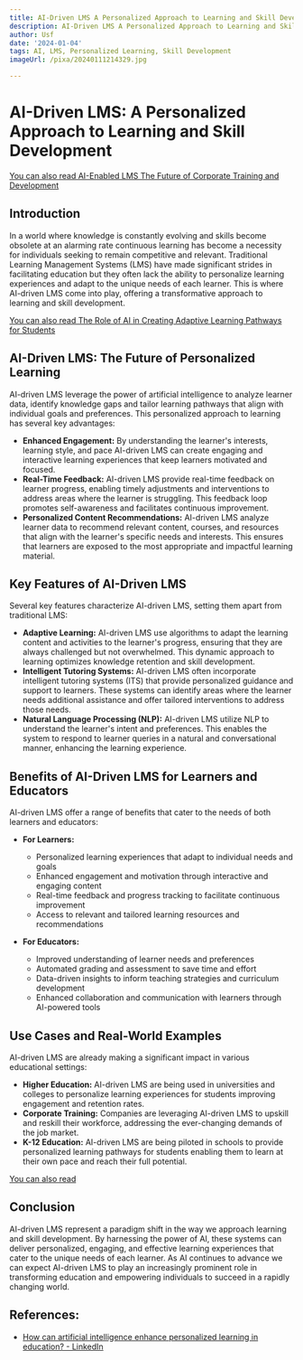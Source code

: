 ```yaml
---
title: AI-Driven LMS A Personalized Approach to Learning and Skill Development
description: AI-Driven LMS A Personalized Approach to Learning and Skill Development
author: Usf
date: '2024-01-04'
tags: AI, LMS, Personalized Learning, Skill Development
imageUrl: /pixa/20240111214329.jpg

---
```

#  AI-Driven LMS: A Personalized Approach to Learning and Skill Development

[You can  also read AI-Enabled LMS The  Future of Corporate Training and  Development](AI-Enabled%20LMS%20The%20Future%20of%20Corporate%20Training%20and%20Development)


## Introduction
In a world where knowledge is constantly evolving and skills become obsolete at an alarming rate continuous learning has become  a necessity  for individuals seeking to remain competitive and relevant. Traditional Learning Management Systems (LMS) have made significant strides in facilitating education but  they  often lack the  ability to personalize learning experiences and adapt to the unique needs of each learner. This is where AI-driven LMS come into play, offering a transformative approach to learning and skill development.

[You can also read  The Role  of AI in Creating Adaptive Learning Pathways for Students](The%20Role%20of%20AI%20in%20Creating%20Adaptive%20Learning%20Pathways%20for%20Students)


## AI-Driven LMS: The Future of Personalized Learning
AI-driven LMS leverage the power of artificial intelligence to analyze learner data, identify knowledge gaps and tailor  learning pathways that align with individual goals and preferences. This personalized approach to learning has several key advantages:

*  **Enhanced Engagement:** By understanding the learner's interests, learning  style, and pace AI-driven LMS can create engaging and interactive learning experiences that keep  learners motivated and focused.
* **Real-Time Feedback:** AI-driven LMS  provide real-time feedback  on learner progress, enabling timely adjustments and interventions  to address areas where the learner is struggling. This  feedback loop promotes  self-awareness  and facilitates continuous improvement.
*  **Personalized Content Recommendations:** AI-driven LMS analyze learner data  to recommend relevant content, courses, and resources that align with the learner's specific needs and interests. This ensures that learners  are exposed to the most  appropriate and  impactful learning material.

## Key Features of AI-Driven LMS
Several key features characterize AI-driven LMS, setting them apart from traditional LMS:

* **Adaptive Learning:** AI-driven LMS use algorithms to  adapt the learning  content and activities to the learner's progress, ensuring that they are always  challenged but not overwhelmed. This dynamic approach  to learning optimizes knowledge retention and  skill development.
* **Intelligent Tutoring Systems:** AI-driven LMS often incorporate intelligent tutoring systems (ITS) that provide personalized guidance and support to learners. These systems can identify areas  where the learner needs additional assistance and offer tailored interventions to address those  needs.
* **Natural Language Processing (NLP):** AI-driven  LMS utilize  NLP  to understand the learner's intent and preferences. This enables the system to  respond to learner queries in a natural and conversational  manner, enhancing the learning experience.

## Benefits of AI-Driven LMS for Learners  and Educators
AI-driven LMS offer a range of benefits that cater to the needs of both learners and educators:

* **For Learners:**
     * Personalized learning experiences that adapt to individual needs  and goals
     * Enhanced engagement and motivation through  interactive  and  engaging content
     * Real-time feedback and progress tracking to  facilitate continuous improvement
    * Access to  relevant and tailored learning resources and recommendations

* **For Educators:**
     * Improved understanding  of learner needs and preferences
    * Automated grading and assessment to save time and effort
     * Data-driven insights to inform teaching strategies and curriculum development
    * Enhanced  collaboration and communication with learners through AI-powered tools

## Use Cases and Real-World  Examples
AI-driven  LMS are already making a  significant impact in various educational settings:

* **Higher Education:** AI-driven LMS are being used in universities and colleges to personalize learning experiences for students improving engagement and retention rates.
* **Corporate Training:** Companies are leveraging AI-driven LMS to upskill and reskill their workforce,  addressing the ever-changing demands of  the job market.
*  **K-12 Education:** AI-driven LMS are being  piloted in schools to provide personalized learning pathways for students enabling them  to learn at their own pace and reach their full potential.

[You can also read ]()


## Conclusion
AI-driven LMS represent a paradigm shift in the way we approach learning  and skill development. By harnessing the power of AI, these systems can deliver personalized, engaging, and effective learning  experiences  that cater to the unique needs of each learner. As AI continues to  advance we can expect AI-driven LMS to play an increasingly prominent role in transforming education  and empowering individuals  to succeed in a rapidly changing world.

## References:
- [How can artificial intelligence enhance personalized learning in education? - LinkedIn](https://www.linkedin.com/advice/0/how-can-artificial-intelligence-enhance)
